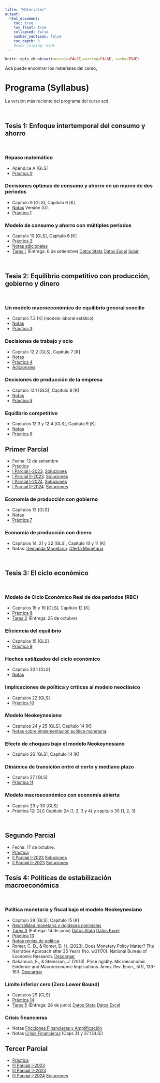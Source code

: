 ```yaml
---
title: "Materiales"
output:
  html_document:
    toc: true
    toc_float: true
    collapsed: false
    number_sections: false
    toc_depth: 3
    #code_folding: hide
---
```


```r
knitr::opts_chunk$set(message=FALSE,warning=FALSE, cache=TRUE)
```


Acá puede encontrar los materiales del curso[.](materials/Kurlat Course in Modern Macroeconomics.pdf) 
<br>

# Programa (Syllabus)

La versión más reciente del programa del curso [acá.](materials/2024EC3201_II.pdf)

<br>


## Tesis 1: Enfoque intertemporal del consumo y ahorro

<br>

### Repaso matemático

* Apéndice A [GLS]
* [Práctica 0](materials/PS0_2024.pdf) 


### Decisiones óptimas de consumo y ahorro en un marco de dos periodos

* Capítulo 9 [GLS], Capítulo 6 [K]
* [Notas](materials/Notas_consumo.pdf) Versión 3.0.   
* [Práctica 1](materials/PS1.pdf)

### Modelo de consumo y ahorro con múltiples periodos

* Capítulo 10 [GLS], Capítulo 6 [K]
* [Práctica 2](materials/PS2.pdf)
* [Notas adicionales](materials/Consumo_adicionales_v2.pdf)
* [Tarea 1](materials/Tarea1_I24.pdf) (Entrega: 6 de setiembre) [Datos Stata](materials/pumd_cons_survey.dta) [Datos Excel](materials/pumd_cons_survey.xlsx) [Subir](https://www.dropbox.com/request/BdXuATo47U3QmDWA4UB4)



<br>

## Tesis 2: Equilibrio competitivo con producción, gobierno y dinero

<br>

### Un modelo macroeconómico de equilibrio general sencillo
* Capítulo 7.2 [K] (modelo laboral estático)
* [Notas](materials/static_ge.pdf)
* [Práctica 3](materials/PS3_2.pdf) 


### Decisiones de trabajo y ocio

* Capítulo 12.2 [GLS], Capítulo 7 [K]
* [Notas](materials/Modelo_ocio.pdf)
* [Práctica 4](materials/PS4.pdf)  
* [Adicionales](materials/LaborSupply.pdf)


### Decisiones de producción de la empresa

* Capítulo 12.1 [GLS], Capítulo 8 [K]
* [Notas](materials/Modelo_produccion.pdf) 
* [Práctica 5](materials/PS3.pdf)

### Equilibrio competitivo 

* Capítulos 12.3 y 12.4 [GLS], Capítulo 9 [K]
* [Notas](materials/Modelo_equilibrio.pdf) 
* [Práctica 6](materials/PS_GE.pdf)  

## Primer Parcial

* Fecha: 12 de setiembre
* [Práctica](materials/MT1_practica_i24.pdf) 
* [I Parcial I-2023](materials/MT1.pdf). [Soluciones](materials/MT1_sol.pdf) 
* [I Parcial II-2023](materials/MT12.pdf). [Soluciones](materials/MT12_sol.pdf)
* [I Parcial I-2024](materials/mt1_1_24.pdf). [Soluciones](materials/mt1_124_sol.pdf)
* [I Parcial II-2024](materials/MT1_2_24.pdf). [Soluciones](materials/MT1_2_24_sol.pdf)


### Economía de producción con gobierno

* Capítulos 13 [GLS]
* [Notas](materials/Politica_Fiscal.pdf)
* [Práctica 7](materials/PSGobierno.pdf)  


### Economía de producción con dinero

* Capítulos 14, 21 y 32 [GLS], Capítulo 10 y 11 [K]
* Notas: [Demanda Monetaria](materials/Modelo_dinero.pdf). [Oferta Monetaria](materials/MoneySupply.pdf)




<br>

## Tesis 3: El ciclo económico 

<br>


### Modelo de Ciclo Económico Real de dos periodos (RBC)

* Capítulos 18 y 19 [GLS], Capítulo 12 [K]
* [Práctica 8](materials/PSRBC1.pdf)
* [Tarea 2](materials/Tarea2_224.pdf) (Entrega: 25 de octubre)

### Eficiencia del equilibrio

* Capítulos 15 [GLS]
* [Práctica 9](materials/PSSPP.pdf)

### Hechos estilizados del ciclo económico

* Capítulo 20.1 [GLS]
* [Notas](materials/Ciclo_economico.pdf) 

### Implicaciones de política y críticas al modelo neoclásico

* Capítulos 22 [GLS]
* [Práctica 10](materials/PS102.pdf)

<!-- ### Modelo Neoclásico con economía abierta -->

<!-- * Capítulos 23 [GLS] -->
<!-- * [Práctica 9](materials/PS9.pdf)  -->







### Modelo Neokeynesiano 

* Capítulos 24 y 25 [GLS], Capítulo 14 [K]
* [Notas sobre implementación política monetaria](materials/implementacion_mp.pdf).

### Efecto de choques bajo el modelo Neokeynesiano

* Capítulo 26 [GLS], Capítulo 14 [K]
 

### Dinámica de transición entre el corto y mediano plazo

* Capítulo 27 [GLS]
* [Práctica 11](materials/PS112.pdf)

### Modelo macroeconómico con economía abierta

* Capítulo 23 y 30 [GLS]
* Práctica 12: GLS Capítulo 24 (1, 2, 3 y 4) y capítulo 30 (1, 2, 3)

<br>

## Segundo Parcial

* Fecha: 17 de octubre.
* [Práctica](materials/MT2_practice.pdf) 
* [II Parcial I-2023](materials/SegundoParcialMacro2.pdf) [Soluciones](materials/MT2_sol.pdf) 
* [II Parcial II-2023](materials/MT2_22023.pdf) [Soluciones](materials/mt2223_sol.pdf) 


## Tesis 4: Políticas de estabilización macroeconómica

<br>


### Política monetaria y fiscal bajo el modelo Neokeynesiano

* Capítulo 28 [GLS], Capítulo 15 [K]
* [Neutralidad monetaria y rigideces nominales](materials/money_neutrality.pdf)
* [Tarea 3](materials/Tarea3_I24.pdf) (Entrega: 14 de junio) [Datos Stata](materials/policy_rates.dta) [Datos Excel](materials/policy_rates.xls) 
* [Práctica 13](materials/PS132.pdf)
* [Notas reglas de política](materials/taylor_notes.pdf)
* Romer, C. D., & Romer, D. H. (2023). Does Monetary Policy Matter? The Narrative Approach after 35 Years (No. w31170). National Bureau of Economic Research. [Descargar](materials/Readings/romerromer2023.pdf) 
* Nakamura, E., & Steinsson, J. (2013). Price rigidity: Microeconomic Evidence and Macroeconomic Implications. Annu. Rev. Econ., 5(1), 133-163. [Descargar](materials/Readings/price_rigidity.pdf) 

 

### Límite inferior cero (Zero Lower Bound)

* Capítulos 29 [GLS]
* [Práctica 14](materials/PS14.pdf) 
* [Tarea 5](materials/data_tarea5.pdf) (Entrega: 28 de junio) [Datos Stata](materials/data_tarea5.dta) [Datos Excel](materials/data_tarea5.xlsx) 


### Crisis financieras
* Notas [Fricciones Financieras y Amplificación](materials/financial_amplification.pdf)
* Notas [Crisis Financieras](materials/CrisisFinancieras.pdf) (Caps 31 y 37 [GLS])

## Tercer Parcial

* [Práctica](materials/MT3_practice.pdf) 
* [III Parcial I-2023](materials/MT3.pdf) 
* [III Parcial II-2023](materials/MT3_22023.pdf)
* [III Parcial I-2024](materials/III_Macro2_I24.pdf)  [Soluciones](materials/sol_mt3_I24.pdf)

